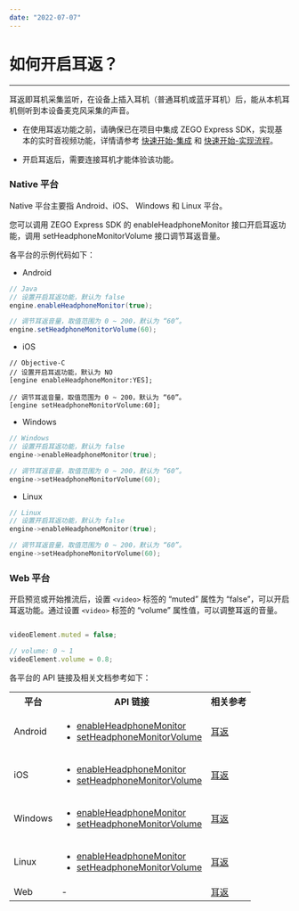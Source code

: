 ```yaml
---
date: "2022-07-07"
---
```

# 如何开启耳返？

- - -


耳返即耳机采集监听，在设备上插入耳机（普通耳机或蓝牙耳机）后，能从本机耳机侧听到本设备麦克风采集的声音。

<Note title="说明">

- 在使用耳返功能之前，请确保已在项目中集成 ZEGO Express SDK，实现基本的实时音视频功能，详情请参考 [快速开始-集成](/real-time-video-ios-oc/quick-start/integrating-sdk) 和 [快速开始-实现流程](/real-time-video-android-java/quick-start/implementing-video-call)。

- 开启耳返后，需要连接耳机才能体验该功能。

</Note>




### Native 平台

Native 平台主要指 Android、iOS、 Windows 和 Linux 平台。


您可以调用 ZEGO Express SDK 的 enableHeadphoneMonitor 接口开启耳返功能，调用 setHeadphoneMonitorVolume 接口调节耳返音量。

各平台的示例代码如下：

- Android

```java
// Java
// 设置开启耳返功能，默认为 false
engine.enableHeadphoneMonitor(true);

// 调节耳返音量，取值范围为 0 ~ 200，默认为 “60”。
engine.setHeadphoneMonitorVolume(60);
```
- iOS

```objc
// Objective-C
// 设置开启耳返功能，默认为 NO
[engine enableHeadphoneMonitor:YES];

// 调节耳返音量，取值范围为 0 ~ 200，默认为 “60”。
[engine setHeadphoneMonitorVolume:60];
```

- Windows

```cpp
// Windows
// 设置开启耳返功能，默认为 false
engine->enableHeadphoneMonitor(true);

// 调节耳返音量，取值范围为 0 ~ 200，默认为 “60”。
engine->setHeadphoneMonitorVolume(60);
```

- Linux 

```cpp
// Linux
// 设置开启耳返功能，默认为 false
engine->enableHeadphoneMonitor(true);

// 调节耳返音量，取值范围为 0 ~ 200，默认为 “60”。
engine->setHeadphoneMonitorVolume(60);
```

### Web 平台

开启预览或开始推流后，设置 `<video>` 标签的 “muted” 属性为 “false”，可以开启耳返功能。通过设置 `<video>` 标签的 “volume” 属性值，可以调整耳返的音量。

```javascript

videoElement.muted = false;

// volume: 0 ~ 1
videoElement.volume = 0.8;

```

各平台的 API 链接及相关文档参考如下：

<table>
  
  <tbody><tr>
    <th>平台</th>
    <th>API 链接</th>
    <th>相关参考</th>
  </tr>
  <tr>
    <td>Android</td>
    <td><ul><li><a target="_blank" href="https://doc-zh.zego.im/article/api?doc=Express_Video_SDK_API~Java_android~class~im-zego-zegoexpress-zego-express-engine#enable-headphone-monitor">enableHeadphoneMonitor</a></li><li><a target="_blank" href="https://doc-zh.zego.im/article/api?doc=Express_Video_SDK_API~Java_android~class~im-zego-zegoexpress-zego-express-engine#set-headphone-monitor-volume">setHeadphoneMonitorVolume</a></li></ul></td>
    <td><a target="_blank" href="/real-time-video-android-java/audio/headphone-monitor">耳返</a></td>
  </tr>
  <tr>
    <td>iOS</td>
    <td><ul><li><a target="_blank" href="https://doc-zh.zego.im/article/api?doc=Express_Video_SDK_API~objective-c_ios~class~zego-express-engine#enable-headphone-monitor">enableHeadphoneMonitor</a></li><li><a target="_blank" href="https://doc-zh.zego.im/article/api?doc=Express_Video_SDK_API~objective-c_ios~class~zego-express-engine#set-headphone-monitor-volume">setHeadphoneMonitorVolume</a></li></ul></td>
    <td><a target="_blank" href="/real-time-video-ios-oc/audio/headphone-monitor">耳返</a></td>
  </tr>
  <tr>
    <td>Windows</td>
    <td><ul><li><a target="_blank" href="https://doc-zh.zego.im/article/api?doc=Express_Video_SDK_API~CPP_windows~class~zego-express-i-zego-express-engine#enable-headphone-monitor">enableHeadphoneMonitor</a></li><li><a target="_blank" href="https://doc-zh.zego.im/article/api?doc=Express_Video_SDK_API~CPP_windows~class~zego-express-i-zego-express-engine#set-headphone-monitor-volume">setHeadphoneMonitorVolume</a></li></ul></td>
    <td><a target="_blank" href="/real-time-video-windows-cpp/audio/headphone-monitor">耳返</a></td>
  </tr>
  <tr>
    <td>Linux</td>
    <td><ul><li><a target="_blank" href="https://doc-zh.zego.im/article/api?doc=Express_Video_SDK_API~CPP_linux~class~zego-express-i-zego-express-engine#enable-headphone-monitor">enableHeadphoneMonitor</a></li><li><a target="_blank" href="https://doc-zh.zego.im/article/api?doc=Express_Video_SDK_API~CPP_linux~class~zego-express-i-zego-express-engine#set-headphone-monitor-volume">setHeadphoneMonitorVolume</a></li></ul></td>
    <td><a target="_blank" href="/real-time-video-linux-cpp/audio/headphone-monitor">耳返</a></td>
  </tr>
  <tr>
    <td>Web</td>
    <td>
    -
    </td>
    <td><a target="_blank" href="/real-time-video-web/audio/headphone-monitor">耳返</a></td>
  </tr>
</tbody></table>
